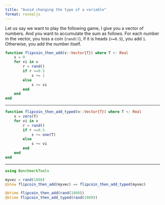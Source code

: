 ```yaml
---
title: "Avoid changing the type of a variable"
format: revealjs
---
```


Let us say we want to play the following game, I give you a vector of numbers. And you want to accumulate the sum as follows. For each number in the vector, you toss a coin (`rand()`), if it is heads (`>=0.5`), you add `1`. Otherwise, you add the number itself.

```julia
function flipcoin_then_add(v::Vector{T}) where T <: Real
    s = 0
    for vi in v
        r = rand()
        if r >=0.5
            s += 1
        else
            s += vi
        end
    end
end
```


---


```julia

function flipcoin_then_add_typed(v::Vector{T}) where T <: Real
    s = zero(T)
    for vi in v
        r = rand()
        if r >=0.5
            s += one(T)
        else
            s += vi
        end
    end
end
```

---

```julia
using BenchmarkTools

myvec = rand(1000)
@show flipcoin_then_add(myvec) == flipcoin_then_add_typed(myvec)
```

```julia
@btime flipcoin_then_add(rand(1000))
@btime flipcoin_then_add_typed(rand(1000))
```


